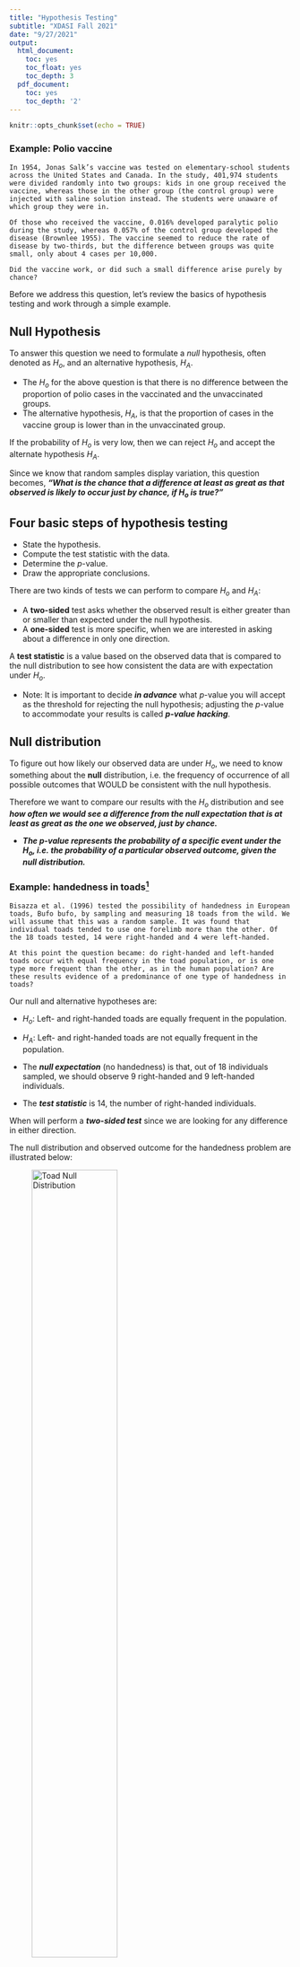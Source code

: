 ```yaml
---
title: "Hypothesis Testing"
subtitle: "XDASI Fall 2021"
date: "9/27/2021"
output:
  html_document:
    toc: yes
    toc_float: yes
    toc_depth: 3
  pdf_document:
    toc: yes
    toc_depth: '2'
---
```


```r
knitr::opts_chunk$set(echo = TRUE)
```



### Example: Polio vaccine

```
In 1954, Jonas Salk’s vaccine was tested on elementary-school students across the United States and Canada. In the study, 401,974 students were divided randomly into two groups: kids in one group received the vaccine, whereas those in the other group (the control group) were injected with saline solution instead. The students were unaware of which group they were in.

Of those who received the vaccine, 0.016% developed paralytic polio during the study, whereas 0.057% of the control group developed the disease (Brownlee 1955). The vaccine seemed to reduce the rate of disease by two-thirds, but the difference between groups was quite small, only about 4 cases per 10,000.

Did the vaccine work, or did such a small difference arise purely by chance?
```

Before we address this question, let's review the basics of hypothesis testing and work through a simple example.


## Null Hypothesis

To answer this question we need to formulate a *null* hypothesis, often denoted as $H_o$, and an alternative hypothesis, $H_A$.

+ The $H_o$ for the above question is that there is no difference between the proportion of polio cases in the vaccinated and the unvaccinated groups. 
+ The alternative hypothesis, $H_A$, is that the proportion of cases in the vaccine group is lower than in the unvaccinated group.

If the probability of $H_o$ is very low, then we can reject $H_o$ and accept the alternate hypothesis $H_A$.

Since we know that random samples display variation, this question becomes, ***"What is the chance that a difference at least as great as that observed is likely to occur just by chance, if $H_o$ is true?"***


## Four basic steps of hypothesis testing

- State the hypothesis. 
- Compute the test statistic with the data. 
- Determine the $p$-value.
- Draw the appropriate conclusions.

There are two kinds of tests we can perform to compare $H_o$ and $H_A$:

+ A **two-sided** test asks whether the observed result is either greater than or smaller than expected under the null hypothesis.
+ A **one-sided** test is more specific, when we are interested in asking about a difference in only one direction.

A **test statistic** is a value based on the observed data that is compared to the null distribution to see how consistent the data are with expectation under $H_o$.

+ Note: It is important to decide ***in advance*** what $p$-value you will accept as the threshold for rejecting the null hypothesis; adjusting the $p$-value to accommodate your results is called ***$p$-value hacking***.


## Null distribution

To figure out how likely our observed data are under $H_o$, we need to know something about the **null** distribution, i.e. the frequency of occurrence of all possible outcomes that WOULD be consistent with the null hypothesis.

Therefore we want to compare our results with the $H_o$ distribution and see ***how often we would see a difference from the null expectation that is at least as great as the one we observed, just by chance.***

+ ***The $p$-value represents the probability of a specific event under the $H_o$, i.e. the probability of a particular observed outcome, given the null distribution.***


### Example: handedness in toads^[1]

```
Bisazza et al. (1996) tested the possibility of handedness in European toads, Bufo bufo, by sampling and measuring 18 toads from the wild. We will assume that this was a random sample. It was found that individual toads tended to use one forelimb more than the other. Of the 18 toads tested, 14 were right-handed and 4 were left-handed.

At this point the question became: do right-handed and left-handed toads occur with equal frequency in the toad population, or is one type more frequent than the other, as in the human population? Are these results evidence of a predominance of one type of handedness in toads?
```

Our null and alternative hypotheses are:

+ $H_o$: Left- and right-handed toads are equally frequent in the population.
+ $H_A$: Left- and right-handed toads are not equally frequent in the population.

+ The ***null expectation*** (no handedness) is that, out of 18 individuals sampled, we should observe 9 right-handed and 9 left-handed individuals.
+ The ***test statistic*** is 14, the number of right-handed individuals.

When will perform a ***two-sided test*** since we are looking for any difference in either direction. 

The null distribution and observed outcome for the handedness problem are illustrated below:

![**Toad Null Distribution**](Images/Toad_null.jpg){width=60%}

The null distribution above assumes that the probability of right- or left-handed toads is 0.5, and so we would expect most often to see 9 right-handed toads in any sample of 18 individuals.


### Binomial proportions test: Handedness

This distribution is an example of a **binomial** distribution with $p=0.5$ (we will discuss the binomial in great detail in the next class). Therefore, we can use R's function for the CDF of a binomial distribution, `pbinom()`, to calculate the total probability of these two outcomes.

Since we will perform a two-tailed test, we are interested in the probability of seeing $\ge 14$ OR $\le 4$ right-handed toads:

```r
# cdf of total probability up to and including 4
pbinom(q = 4, size = 18, prob = 0.5) 

# cdf of greater than 13 (same as >= 14)
pbinom(13, 18, 0.5, lower.tail = F)

# alternative method for CDF >= 14
1 - pbinom(13, 18, 0.5, lower.tail = T)


# combined total probability of both tails
pbinom(4, 18, 0.5) + pbinom(13,18,0.5, lower.tail = F)
```

The $p$-value of our test statistic is 0.031. This is lower than the conventional cutoff of $p=0.05$, also known as **significance level**, or $\alpha$. 

Thus we **reject** the $H_o$ that there is no handedness and accept the $H_A$ that there is a preferential handedness for toads.


### Binomial proportions test: Polio vaccine

We can formulate the question about vaccine effectiveness in a similar manner as for the handedness example above. Take a few minutes to formulate the null and alternative hypotheses, and then compute a $p$-value for the observed data on your own. Assume the study included 200,000 unvaccinated and 200,000 vaccinated children.

What are the null and alternative hypotheses?

```
H_o: The proportion of children who contracted polio in each group was the same
H_A: The proportion of children who contracted polio in each group was not the same
```

+ What is the test statistic?
+ What are the $p$-values for each group given the data?
+ How significant was the $p$-value from this study?

```r
# sample size
n = 200000

# proportion of individuals with polio in each group
p.polio.ctl = 0.00057
p.polio.vac = 0.00016

# number of individuals with polio in each group
num.polio.ctl = p.polio.ctl * n
num.polio.vac = p.polio.vac * n
num.polio.ctl # 114
num.polio.vac # 32

# binomial test for vaccinated group given H_o
pbinom(114,n,p.polio.ctl)  # control group
pbinom(32,n,p.polio.ctl)   # vaccinated group
```


## Errors in Hypothesis testing

### Type I vs. Type II errors

There are two basic kinds of errors we can make in hypothesis testing:

+ Rejecting a true null hypothesis is a **Type I** error. This is also called a **False Positive**. 
+ Conversely, failing to reject a false null hypothesis is **Type II** error, or a **False negative**.

![](Images/Type_I_II_error.png){width=70%}


This is also illustrated in the table below:

![](Images/power_table.png)


### Tradeoffs in hypothesis testing

+ **Type I error (False positives)**

The number $\alpha$ is an arbitrary threshold at which we call an observed difference **significant**.

  + Often, we choose $\alpha = 0.05$. 
    + Note that at this threshold, we will falsely reject a true null hypothesis 5% of the time, or 1/20 times.
    + The probability of accepting a true $H_o$, i.e. the **True negative** rate, is $1 - \alpha$.
    
One can try to reduce the **Type I** error by simply reducing the $\alpha$, for example setting $\alpha=0.01$. 

  + However, this makes the **Type II** error worse! If the $\alpha$ threshold is too conservative, more true rejections will be missed.
  + On the other hand, if you are too liberal in setting $\alpha$, you risk increasing false negatives (failing to accept a true $H_o$).

+ **Type II error (False negatives)**

The number $\beta$ represents the proportion of the time that we do NOT reject $H_o$, even though $H_A$ is true.

  + A low **Type II** error is a sign that a test has high **power**, i.e. the probability of correctly accepting an alternative hypothesis $H_A$ (i.e. correctly rejecting a false null hypothesis). 
  + Since power encompasses all **True positives**, power = $1 - \beta$. 
  
We will talk more about power when we discuss experimental designs.


## Interpreting non-significant results

Note that a high $p$-value does not prove that the null hypothesis is true. 

  + Our test is to see if the test statistic is more extreme than what we would expect by random sampling, and so all it says is that we cannot reject $H_o$ on the basis of the data at hand.
  + It is possible that with more data, our test would achieve greater **power**, i.e. the ability to discriminate between a true $H_o$ and a true $H_A$.
  

## Confidence intervals

As we have already seen, confidence intervals enable us to estimate a range within which we would expect the true population parameter to fall some specified percentage of the time.

$p$-values are closely related to confidence intervals: they are essentially reciprocal, and play complementary roles in Statistics. However,

  + $p$-values are more ***qualitative***, since they only allow binary conclusions (i.e. "significant" or "not significant".) 
  + Confidence intervals are more ***quantitative***: they give you z range of values that are acceptable. 
***If a test statistic falls outside of the $1 - \alpha$ confidence interval, than the result of that test will be called statistically significant because the it will surely have a $p$-value less than 0.05.***


### Example: Can parents distinguish their own children by smell alone?

```
To investigate, Porter and Moore (1981) gave new T-shirts to children of nine mothers. Each child wore his or her shirt to bed for three consecutive nights. During the day, from waking until bedtime, the shirts were kept in individually sealed plastic bags. No scented soaps or perfumes were used during the study. Each mother was then given the shirt of her child and that of another, randomly chosen child and asked to identify her own by smell. Eight of nine mothers identified their children correctly.
```

In the exercise we will examine the following questions:

+ What is the appropriate null hypothesis?
+ What is the alternative hypothesis? 
+ What test statistic should you use? 
+ If the null hypothesis were true, what is the probability of the observed data?
+ What is the P-value for the test? 
+ What is the appropriate conclusion?
+ We would we want to calculate a 95% confidence interval for the true proportion of correct identifications?

---

*The examples used here are from Whitlock, Michael C. & Schluter, Dolph, The Analysis of Biological Data (Chapter 6).*
